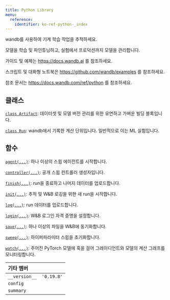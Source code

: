 ```yaml
---
title: Python Library
menu:
  reference:
    identifier: ko-ref-python-_index
---
```


wandb를 사용하여 기계 학습 작업을 추적하세요.

모델을 학습 및 파인튜닝하고, 실험에서 프로덕션까지 모델을 관리합니다.

가이드 및 예제는 https://docs.wandb.ai 를 참조하세요.

스크립트 및 대화형 노트북은 https://github.com/wandb/examples 를 참조하세요.

참조 문서는 https://docs.wandb.com/ref/python 를 참조하세요.

## 클래스

[`class Artifact`](/ko/ref/python/artifact/): 데이터셋 및 모델 버전 관리를 위한 유연하고 가벼운 빌딩 블록입니다.

[`class Run`](/ko/ref/python/run/): wandb에서 기록한 계산 단위입니다. 일반적으로 이는 ML 실험입니다.

## 함수

[`agent(...)`](/ko/ref/python/agent/): 하나 이상의 스윕 에이전트를 시작합니다.

[`controller(...)`](/ko/ref/python/controller/): 공개 스윕 컨트롤러 생성자입니다.

[`finish(...)`](/ko/ref/python/finish/): run을 종료하고 나머지 데이터를 업로드합니다.

[`init(...)`](/ko/ref/python/init/): 추적 및 W&B 로깅을 위한 새 run을 시작합니다.

[`log(...)`](/ko/ref/python/log/): run 데이터를 업로드합니다.

[`login(...)`](/ko/ref/python/login/): W&B 로그인 자격 증명을 설정합니다.

[`save(...)`](/ko/ref/python/save/): 하나 이상의 파일을 W&B에 동기화합니다.

[`sweep(...)`](/ko/ref/python/sweep/): 하이퍼파라미터 스윕을 초기화합니다.

[`watch(...)`](/ko/ref/python/watch/): 주어진 PyTorch 모델에 훅을 걸어 그레이디언트와 모델의 계산 그래프를 모니터링합니다.

| 기타 멤버 |  |
| :--- | :--- |
| `__version__`<a id="__version__"></a> | `'0.19.8'` |
| `config`<a id="config"></a> |   |
| `summary`<a id="summary"></a> |   |
